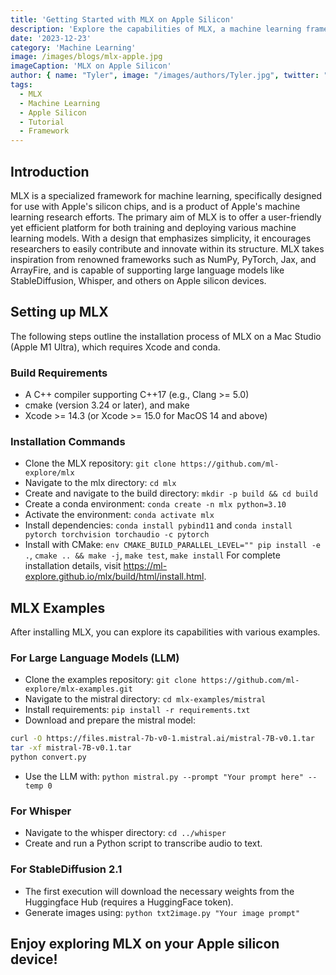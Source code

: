 ```yaml
---
title: 'Getting Started with MLX on Apple Silicon'
description: 'Explore the capabilities of MLX, a machine learning framework optimized for Apple silicon, and learn how to set it up on your Mac Studio.'
date: '2023-12-23'
category: 'Machine Learning'
image: /images/blogs/mlx-apple.jpg
imageCaption: 'MLX on Apple Silicon'
author: { name: "Tyler", image: "/images/authors/Tyler.jpg", twitter: "@tylerbryy" }
tags:
  - MLX
  - Machine Learning
  - Apple Silicon
  - Tutorial
  - Framework
---
```


## Introduction

MLX is a specialized framework for machine learning, specifically designed for use with Apple's silicon chips, and is a product of Apple's machine learning research efforts. The primary aim of MLX is to offer a user-friendly yet efficient platform for both training and deploying various machine learning models. With a design that emphasizes simplicity, it encourages researchers to easily contribute and innovate within its structure. MLX takes inspiration from renowned frameworks such as NumPy, PyTorch, Jax, and ArrayFire, and is capable of supporting large language models like StableDiffusion, Whisper, and others on Apple silicon devices.

## Setting up MLX
The following steps outline the installation process of MLX on a Mac Studio (Apple M1 Ultra), which requires Xcode and conda.

### Build Requirements

- A C++ compiler supporting C++17 (e.g., Clang >= 5.0)
- cmake (version 3.24 or later), and make
- Xcode >= 14.3 (or Xcode >= 15.0 for MacOS 14 and above)

### Installation Commands

- Clone the MLX repository: `git clone https://github.com/ml-explore/mlx`
- Navigate to the mlx directory: `cd mlx`
- Create and navigate to the build directory: `mkdir -p build && cd build`
- Create a conda environment: `conda create -n mlx python=3.10`
- Activate the environment: `conda activate mlx`
- Install dependencies: `conda install pybind11` and `conda install pytorch torchvision torchaudio -c pytorch`
- Install with CMake: `env CMAKE_BUILD_PARALLEL_LEVEL="" pip install -e .`, `cmake .. && make -j`, `make test`, `make install`
For complete installation details, visit https://ml-explore.github.io/mlx/build/html/install.html.

## MLX Examples
After installing MLX, you can explore its capabilities with various examples.

### For Large Language Models (LLM)

- Clone the examples repository: `git clone https://github.com/ml-explore/mlx-examples.git`
- Navigate to the mistral directory: `cd mlx-examples/mistral`
- Install requirements: `pip install -r requirements.txt`
- Download and prepare the mistral model:
```bash
curl -O https://files.mistral-7b-v0-1.mistral.ai/mistral-7B-v0.1.tar
tar -xf mistral-7B-v0.1.tar
python convert.py
```
- Use the LLM with: `python mistral.py --prompt "Your prompt here" --temp 0`

### For Whisper

- Navigate to the whisper directory: `cd ../whisper`
- Create and run a Python script to transcribe audio to text.

### For StableDiffusion 2.1

- The first execution will download the necessary weights from the Huggingface Hub (requires a HuggingFace token).
- Generate images using: `python txt2image.py "Your image prompt"`

Enjoy exploring MLX on your Apple silicon device!
---

